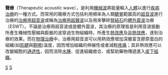 '''聲療'''（Therapeutic acoustic wave），是利用[[機械波|機械波]]將能量輸入[[人體|人體]]以進行[[疾病|疾病]][[治療|治療]]的一種方式。而常用的聲療方式包括利用頻率為人類[[聽覺|聽覺]]範圍高的[[超音波|超音波]]進行治療的[[治療用超音波|治療用超音波]]或稱為[[治療用超聲波|治療用超聲波]]以及用來擊碎[[腎結石|腎結石]]的[[體外震波|體外震波]]治療（ESWT）。不論是治療用超音波或是體外震波，其治療的原理皆是利用音波振動所產生機械性壓縮與膨脹的波穿過生物組織時，所產生[[熱效應|熱效應]]及[[非熱效應|非熱效應]]，達到治療的效果。而在[[物理治療|物理治療]]中，治療用超音波可以用熱效應增加深層富含膠原蛋白的組織(如[[肌腱|肌腱]]與[[靭帶|靭帶]])溫度，因而增加組織的伸展性或者減輕[[疼痛|疼痛]]；其非熱效應可以改變細胞的[[通透性|通透性]]，因而消除[[水腫|水腫]]、促進組織癒合、或幫助藥物傳遞進入[[皮下組織|皮下組織]]。

[[Category:治療|S]]
[[Category:声学|S]]